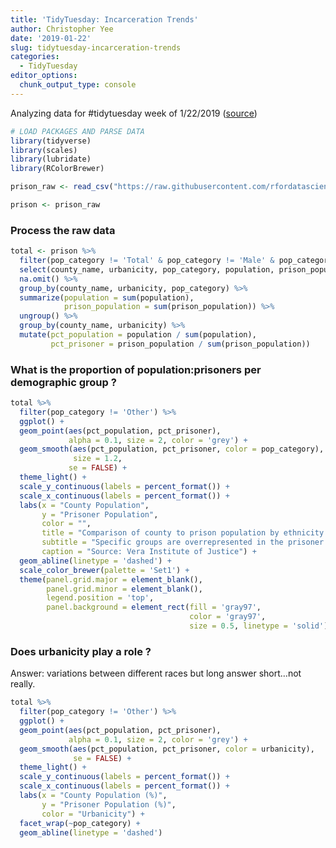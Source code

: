```yaml
---
title: 'TidyTuesday: Incarceration Trends'
author: Christopher Yee
date: '2019-01-22'
slug: tidytuesday-incarceration-trends
categories:
  - TidyTuesday
editor_options: 
  chunk_output_type: console
---
```


Analyzing data for #tidytuesday week of 1/22/2019 ([source](https://github.com/rfordatascience/tidytuesday/tree/master/data/2019/2019-01-22))

```r
# LOAD PACKAGES AND PARSE DATA
library(tidyverse)
library(scales)
library(lubridate)
library(RColorBrewer)

prison_raw <- read_csv("https://raw.githubusercontent.com/rfordatascience/tidytuesday/master/data/2019/2019-01-22/prison_population.csv")

prison <- prison_raw
```

### Process the raw data
```r
total <- prison %>%
  filter(pop_category != 'Total' & pop_category != 'Male' & pop_category != 'Female') %>% 
  select(county_name, urbanicity, pop_category, population, prison_population) %>%
  na.omit() %>% 
  group_by(county_name, urbanicity, pop_category) %>%
  summarize(population = sum(population),
            prison_population = sum(prison_population)) %>%
  ungroup() %>%
  group_by(county_name, urbanicity) %>%
  mutate(pct_population = population / sum(population),
         pct_prisoner = prison_population / sum(prison_population))
```

### What is the proportion of population:prisoners per demographic group ?
```r
total %>%
  filter(pop_category != 'Other') %>%
  ggplot() + 
  geom_point(aes(pct_population, pct_prisoner),
             alpha = 0.1, size = 2, color = 'grey') +
  geom_smooth(aes(pct_population, pct_prisoner, color = pop_category),
              size = 1.2,
             se = FALSE) +
  theme_light() +
  scale_y_continuous(labels = percent_format()) +
  scale_x_continuous(labels = percent_format()) +
  labs(x = "County Population",
       y = "Prisoner Population",
       color = "",
       title = "Comparison of county to prison population by ethnicity from 1970 to 2016",
       subtitle = "Specific groups are overrepresented in the prisoner population",
       caption = "Source: Vera Institute of Justice") +
  geom_abline(linetype = 'dashed') +
  scale_color_brewer(palette = 'Set1') +
  theme(panel.grid.major = element_blank(), 
        panel.grid.minor = element_blank(),
        legend.position = 'top',
        panel.background = element_rect(fill = 'gray97',
                                        color = 'gray97',
                                        size = 0.5, linetype = 'solid'))
```

### Does urbanicity play a role ?
Answer: variations between different races but long answer short...not really.
```r
total %>%
  filter(pop_category != 'Other') %>%
  ggplot() + 
  geom_point(aes(pct_population, pct_prisoner),
             alpha = 0.1, size = 2, color = 'grey') +
  geom_smooth(aes(pct_population, pct_prisoner, color = urbanicity),
              se = FALSE) +
  theme_light() +
  scale_y_continuous(labels = percent_format()) +
  scale_x_continuous(labels = percent_format()) +
  labs(x = "County Population (%)",
       y = "Prisoner Population (%)",
       color = "Urbanicity") +
  facet_wrap(~pop_category) +
  geom_abline(linetype = 'dashed')
```


